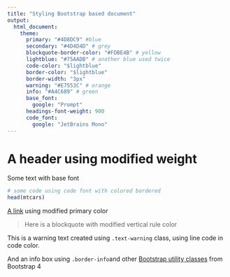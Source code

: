 ```yaml
---
title: "Styling Bootstrap based document"
output:
  html_document:
    theme:
      primary: "#4D8DC9" #blue
      secondary: "#4D4D4D" # grey
      blockquote-border-color: "#FDBE4B" # yellow
      lightblue: "#75AADB" # another blue used twice
      code-color: "$lightblue"
      border-color: "$lightblue"
      border-width: "3px"
      warning: "#E7553C" # orange
      info: "#A4C689" # green
      base_font:
        google: "Prompt"
      headings-font-weight: 900
      code_font:
        google: "JetBrains Mono"
---
```

  
# A header using modified weight

Some text with base font

```r
# some code using code font with colored bordered
head(mtcars)
```

[A link](https://pkgs.rstudio.com/bslib) using modified primary color

> Here is a blockquote with modified vertical rule color

:::text-warning
This is a warning text created using `.text-warning` class, using line code in code color.
:::

:::{.border .border-info .rounded .pt-3 .text-center .bg-light}
And an info box using `.border-info`and other [Bootstrap utility classes](https://rstudio.github.io/bslib/articles/utility-classes.html) from Bootstrap 4 
:::





